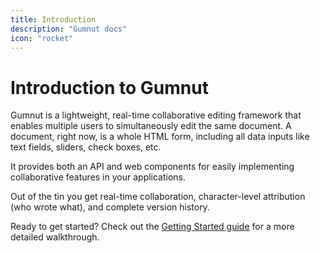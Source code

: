 ```yaml
---
title: Introduction
description: "Gumnut docs"
icon: "rocket"
---
```


# Introduction to Gumnut

Gumnut is a lightweight, real-time collaborative editing framework that enables multiple users to simultaneously edit the same document. A document, right now, is a whole HTML form, including all data inputs like text fields, sliders, check boxes, etc.

It provides both an API and web components for easily implementing collaborative features in your applications.

Out of the tin you get real-time collaboration, character-level attribution (who wrote what), and complete version history.

Ready to get started? Check out the [Getting Started guide](/guides/getting-started) for a more detailed walkthrough.
